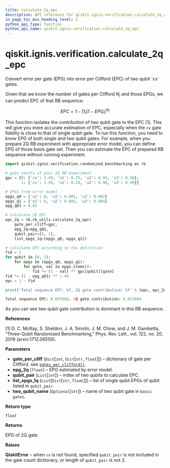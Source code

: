 ```yaml
---
title: calculate_2q_epc
description: API reference for qiskit.ignis.verification.calculate_2q_epc
in_page_toc_min_heading_level: 1
python_api_type: function
python_api_name: qiskit.ignis.verification.calculate_2q_epc
---
```


<span id="qiskit-ignis-verification-calculate-2q-epc" />

# qiskit.ignis.verification.calculate\_2q\_epc

<Function id="qiskit.ignis.verification.calculate_2q_epc" isDedicatedPage={true} github="https://github.com/qiskit-community/qiskit-ignis/tree/stable/0.5/qiskit/ignis/verification/randomized_benchmarking/rb_utils.py" signature="calculate_2q_epc(gate_per_cliff, epg_2q, qubit_pair, list_epgs_1q, two_qubit_name='cx')">
  Convert error per gate (EPG) into error per Clifford (EPC) of two qubit `cx` gates.

  Given that we know the number of gates per Clifford $N_i$ and those EPGs, we can predict EPC of that RB sequence:

$$
EPC = 1 - \prod_i \left( 1 - EPG_i \right)^{N_i}
$$

  This function isolates the contribution of two qubit gate to the EPC \[1]. This will give you more accurate estimation of EPC, especially when the `cx` gate fidelity is close to that of single qubit gate. To run this function, you need to know EPG of both single and two qubit gates. For example, when you prepare 2Q RB experiment with appropriate error model, you can define EPG of those basis gate set. Then you can estimate the EPC of prepared RB sequence without running experiment.

  ```python
  import qiskit.ignis.verification.randomized_benchmarking as rb

  # gate counts of your 2Q RB experiment
  gpc = {0: {'cx': 1.49, 'u1': 0.25, 'u2': 0.95, 'u3': 0.56},
         1: {'cx': 1.49, 'u1': 0.24, 'u2': 0.98, 'u3': 0.49}}

  # EPGs from error model
  epgs_q0 = {'u1': 0, 'u2': 0.001, 'u3': 0.002}
  epgs_q1 = {'u1': 0, 'u2': 0.002, 'u3': 0.004}
  epg_q01 = 0.03

  # calculate 2Q EPC
  epc_2q = rb.rb_utils.calculate_2q_epc(
      gate_per_cliff=gpc,
      epg_2q=epg_q01,
      qubit_pair=[0, 1],
      list_epgs_1q=[epgs_q0, epgs_q1])

  # calculate EPC according to the definition
  fid = 1
  for qubit in (0, 1):
      for epgs in (epgs_q0, epgs_q1):
          for gate, val in epgs.items():
              fid *= (1 - val) ** gpc[qubit][gate]
  fid *= (1 - epg_q01) ** 1.49
  epc = 1 - fid

  print('Total sequence EPC: %f, 2Q gate contribution: %f' % (epc, epc_2q))
  ```

  ```python
  Total sequence EPC: 0.055868, 2Q gate contribution: 0.051004
  ```

  As you can see two qubit gate contribution is dominant in this RB sequence.

  **References**

  \[1] D. C. McKay, S. Sheldon, J. A. Smolin, J. M. Chow, and J. M. Gambetta, “Three-Qubit Randomized Benchmarking,” Phys. Rev. Lett., vol. 122, no. 20, 2019 (arxiv:1712.06550).

  **Parameters**

  *   **gate\_per\_cliff** (`Dict`\[`int`, `Dict`\[`str`, `float`]]) – dictionary of gate per Clifford. see [`gates_per_clifford()`](qiskit.ignis.verification.gates_per_clifford "qiskit.ignis.verification.gates_per_clifford").
  *   **epg\_2q** (`float`) – EPG estimated by error model.
  *   **qubit\_pair** (`List`\[`int`]) – index of two qubits to calculate EPC.
  *   **list\_epgs\_1q** (`List`\[`Dict`\[`str`, `float`]]) – list of single qubit EPGs of qubit listed in `qubit_pair`.
  *   **two\_qubit\_name** (`Optional`\[`str`]) – name of two qubit gate in `basis gates`.

  **Return type**

  `float`

  **Returns**

  EPG of 2Q gate.

  **Raises**

  **QiskitError** – when `cx` is not found, specified `qubit_pair` is not included in the gate count dictionary, or length of `qubit_pair` is not 2.
</Function>

